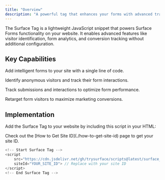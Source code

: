 ```yaml
---
title: "Overview"
description: "A powerful tag that enhances your forms with advanced tracking and analytics capabilities"
---
```


The Surface Tag is a lightweight JavaScript snippet that powers Surface Forms functionality on your website. It enables advanced features like visitor identification, form analytics, and conversion tracking without additional configuration.

## Key Capabilities

<CardGroup cols={2}>
  <Card 
    title="Form Embedding" 
    icon="code">
    Add intelligent forms to your site with a single line of code.
  </Card>
  
  <Card 
    title="Lead De-anonymization" 
    icon="user-secret">
    Identify anonymous visitors and track their form interactions.
  </Card>

  <Card 
    title="Form Analytics" 
    icon="chart-mixed">
    Track submissions and interactions to optimize form performance.
  </Card>

  <Card 
    title="Ad Retargeting" 
    icon="bullseye-pointer">
    Retarget form visitors to maximize marketing conversions.
  </Card>
</CardGroup>


## Implementation

Add the Surface Tag to your website by including this script in your HTML:

<Note>
  Check out the [How to Get Site ID](./how-to-get-site-id) page to get your site ID.
</Note>

```javascript
<!-- Start Surface Tag -->
<script 
    src="https://cdn.jsdelivr.net/gh/trysurface/scripts@latest/surface_tag.min.js"
    siteId="YOUR_SITE_ID"> // Replace with your site ID
</script>
<!-- End Surface Tag -->
```
